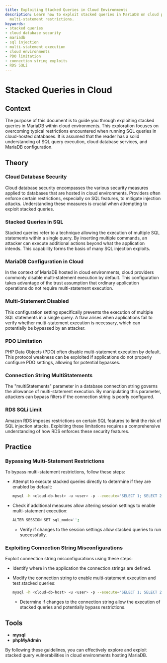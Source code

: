 ```yaml
---
title: Exploiting Stacked Queries in Cloud Environments
description: Learn how to exploit stacked queries in MariaDB on cloud platforms, overcoming
  multi-statement restrictions.
keywords:
- stacked queries
- cloud database security
- mariadb
- sql injection
- multi-statement execution
- cloud environments
- PDO limitation
- connection string exploits
- RDS SQLi
---
```


# Stacked Queries in Cloud

## Context

The purpose of this document is to guide you through exploiting stacked queries in MariaDB within cloud environments. This exploration focuses on overcoming typical restrictions encountered when running SQL queries in cloud-hosted databases. It is assumed that the reader has a solid understanding of SQL query execution, cloud database services, and MariaDB configuration.

## Theory

### Cloud Database Security

Cloud database security encompasses the various security measures applied to databases that are hosted in cloud environments. Providers often enforce certain restrictions, especially on SQL features, to mitigate injection attacks. Understanding these measures is crucial when attempting to exploit stacked queries.

### Stacked Queries in SQL

Stacked queries refer to a technique allowing the execution of multiple SQL statements within a single query. By inserting multiple commands, an attacker can execute additional actions beyond what the application intends. This capability forms the basis of many SQL injection exploits.

### MariaDB Configuration in Cloud

In the context of MariaDB hosted in cloud environments, cloud providers commonly disable multi-statement execution by default. This configuration takes advantage of the trust assumption that ordinary application operations do not require multi-statement execution.

### Multi-Statement Disabled

This configuration setting specifically prevents the execution of multiple SQL statements in a single query. A flaw arises when applications fail to verify whether multi-statement execution is necessary, which can potentially be bypassed by an attacker.

### PDO Limitation

PHP Data Objects (PDO) often disable multi-statement execution by default. This protocol weakness can be exploited if applications do not properly configure PDO settings, allowing for potential bypasses.

### Connection String MultiStatements

The "multiStatements" parameter in a database connection string governs the allowance of multi-statement execution. By manipulating this parameter, attackers can bypass filters if the connection string is poorly configured.

### RDS SQLi Limit

Amazon RDS imposes restrictions on certain SQL features to limit the risk of SQL injection attacks. Exploiting these limitations requires a comprehensive understanding of how RDS enforces these security features.

## Practice

### Bypassing Multi-Statement Restrictions

To bypass multi-statement restrictions, follow these steps:

- Attempt to execute stacked queries directly to determine if they are enabled by default:

  ```bash
  mysql -h <cloud-db-host> -u <user> -p --execute='SELECT 1; SELECT 2;'
  ```

- Check if additional measures allow altering session settings to enable multi-statement execution:

  ```bash
  ALTER SESSION SET sql_mode='';
  ```

  - Verify if changes to the session settings allow stacked queries to run successfully.

### Exploiting Connection String Misconfigurations

Exploit connection string misconfigurations using these steps:

- Identify where in the application the connection strings are defined.
- Modify the connection string to enable multi-statement execution and test stacked queries:

  ```bash
  mysql -h <cloud-db-host> -u <user> -p --execute='SELECT 1; SELECT 2;' --multiStatements
  ```

  - Determine if changes to the connection string allow the execution of stacked queries and potentially bypass restrictions.

## Tools

- **mysql**
- **phpMyAdmin**

By following these guidelines, you can effectively explore and exploit stacked query vulnerabilities in cloud environments hosting MariaDB.